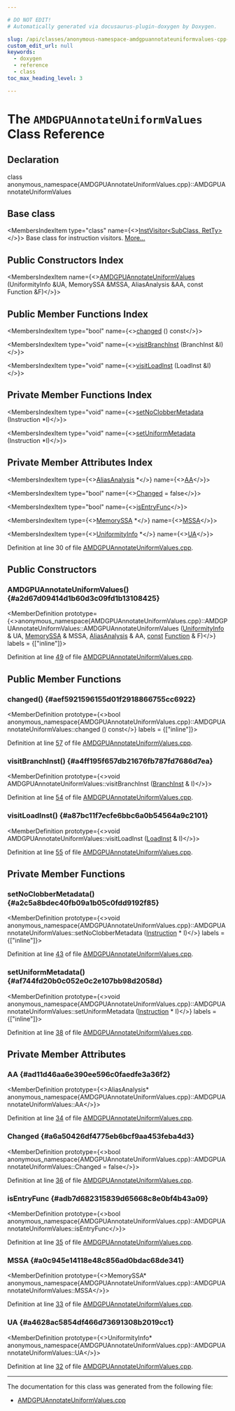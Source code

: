 ```yaml
---

# DO NOT EDIT!
# Automatically generated via docusaurus-plugin-doxygen by Doxygen.

slug: /api/classes/anonymous-namespace-amdgpuannotateuniformvalues-cpp-/amdgpuannotateuniformvalues
custom_edit_url: null
keywords:
  - doxygen
  - reference
  - class
toc_max_heading_level: 3

---
```





# The `AMDGPUAnnotateUniformValues` Class Reference

<DoxygenPage pluginConfig={pluginConfig}>



## Declaration

<CodeBlock>class anonymous_namespace{AMDGPUAnnotateUniformValues.cpp}::AMDGPUAnnotateUniformValues</CodeBlock>

## Base class

<MembersIndex>

<MembersIndexItem
  type="class"
  name={<><a href="/docs/api/classes/llvm/instvisitor">InstVisitor&lt;SubClass, RetTy&gt;</a></>}>
Base class for instruction visitors. <a href="/docs/api/classes/llvm/instvisitor/#details">More...</a>
</MembersIndexItem>

</MembersIndex>

## Public Constructors Index

<MembersIndex>

<MembersIndexItem
  name={<><a href="#a2d67d09414d1b60d3c09fd1b13108425">AMDGPUAnnotateUniformValues</a> (UniformityInfo &amp;UA, MemorySSA &amp;MSSA, AliasAnalysis &amp;AA, const Function &amp;F)</>}>
</MembersIndexItem>

</MembersIndex>

## Public Member Functions Index

<MembersIndex>

<MembersIndexItem
  type="bool"
  name={<><a href="#aef5921596155d01f2918866755cc6922">changed</a> () const</>}>
</MembersIndexItem>

<MembersIndexItem
  type="void"
  name={<><a href="#a4ff195f657db21676fb787fd7686d7ea">visitBranchInst</a> (BranchInst &amp;I)</>}>
</MembersIndexItem>

<MembersIndexItem
  type="void"
  name={<><a href="#a87bc11f7ecfe6bbc6a0b54564a9c2101">visitLoadInst</a> (LoadInst &amp;I)</>}>
</MembersIndexItem>

</MembersIndex>

## Private Member Functions Index

<MembersIndex>

<MembersIndexItem
  type="void"
  name={<><a href="#a2c5a8bdec40fb09a1b05c0fdd9192f85">setNoClobberMetadata</a> (Instruction &#42;I)</>}>
</MembersIndexItem>

<MembersIndexItem
  type="void"
  name={<><a href="#af744fd20b0c052e0c2e107bb98d2058d">setUniformMetadata</a> (Instruction &#42;I)</>}>
</MembersIndexItem>

</MembersIndex>

## Private Member Attributes Index

<MembersIndex>

<MembersIndexItem
  type={<><a href="/docs/api/namespaces/llvm/#ae457f1cf451ed893666c4a384e58f8e5">AliasAnalysis</a> &#42;</>}
  name={<><a href="#ad11d46aa6e390ee596c0faedfe3a36f2">AA</a></>}>
</MembersIndexItem>

<MembersIndexItem
  type="bool"
  name={<><a href="#a6a50426df4775eb6bcf9aa453feba4d3">Changed</a> = false</>}>
</MembersIndexItem>

<MembersIndexItem
  type="bool"
  name={<><a href="#adb7d682315839d65668c8e0bf4b43a09">isEntryFunc</a></>}>
</MembersIndexItem>

<MembersIndexItem
  type={<><a href="/docs/api/classes/llvm/memoryssa">MemorySSA</a> &#42;</>}
  name={<><a href="#a0c945e14118e48c856ad0bdac68de341">MSSA</a></>}>
</MembersIndexItem>

<MembersIndexItem
  type={<><a href="/docs/api/namespaces/llvm/#a00a2f5a62b5d5d5b6b0e143c4d30041f">UniformityInfo</a> &#42;</>}
  name={<><a href="#a4628ac5854df466d73691308b2019cc1">UA</a></>}>
</MembersIndexItem>

</MembersIndex>


Definition at line 30 of file <a href="/docs/api/files/lib/lib/target/lib/target/amdgpu/amdgpuannotateuniformvalues-cpp">AMDGPUAnnotateUniformValues.cpp</a>.

<SectionDefinition>

## Public Constructors

### AMDGPUAnnotateUniformValues() {#a2d67d09414d1b60d3c09fd1b13108425}

<MemberDefinition
  prototype={<>anonymous&#95;namespace&#123;AMDGPUAnnotateUniformValues.cpp&#125;::AMDGPUAnnotateUniformValues::AMDGPUAnnotateUniformValues (<a href="/docs/api/namespaces/llvm/#a00a2f5a62b5d5d5b6b0e143c4d30041f">UniformityInfo</a> &amp; UA, <a href="/docs/api/classes/llvm/memoryssa">MemorySSA</a> &amp; MSSA, <a href="/docs/api/namespaces/llvm/#ae457f1cf451ed893666c4a384e58f8e5">AliasAnalysis</a> &amp; AA, <a href="/docs/api/files/lib/lib/target/lib/target/aarch64/aarch64promoteconstant-cpp/#a90f8350fecae261c25be85d38b451bff">const</a> <a href="/docs/api/classes/llvm/function">Function</a> &amp; F)</>}
  labels = {["inline"]}>

Definition at line <a href="/docs/api/files/lib/lib/target/lib/target/amdgpu/amdgpuannotateuniformvalues-cpp/#l00049">49</a> of file <a href="/docs/api/files/lib/lib/target/lib/target/amdgpu/amdgpuannotateuniformvalues-cpp">AMDGPUAnnotateUniformValues.cpp</a>.
</MemberDefinition>

</SectionDefinition>

<SectionDefinition>

## Public Member Functions

### changed() {#aef5921596155d01f2918866755cc6922}

<MemberDefinition
  prototype={<>bool anonymous&#95;namespace&#123;AMDGPUAnnotateUniformValues.cpp&#125;::AMDGPUAnnotateUniformValues::changed () const</>}
  labels = {["inline"]}>

Definition at line <a href="/docs/api/files/lib/lib/target/lib/target/amdgpu/amdgpuannotateuniformvalues-cpp/#l00057">57</a> of file <a href="/docs/api/files/lib/lib/target/lib/target/amdgpu/amdgpuannotateuniformvalues-cpp">AMDGPUAnnotateUniformValues.cpp</a>.
</MemberDefinition>

### visitBranchInst() {#a4ff195f657db21676fb787fd7686d7ea}

<MemberDefinition
  prototype={<>void AMDGPUAnnotateUniformValues::visitBranchInst (<a href="/docs/api/classes/llvm/branchinst">BranchInst</a> &amp; I)</>}>

Definition at line <a href="/docs/api/files/lib/lib/target/lib/target/amdgpu/amdgpuannotateuniformvalues-cpp/#l00054">54</a> of file <a href="/docs/api/files/lib/lib/target/lib/target/amdgpu/amdgpuannotateuniformvalues-cpp">AMDGPUAnnotateUniformValues.cpp</a>.
</MemberDefinition>

### visitLoadInst() {#a87bc11f7ecfe6bbc6a0b54564a9c2101}

<MemberDefinition
  prototype={<>void AMDGPUAnnotateUniformValues::visitLoadInst (<a href="/docs/api/classes/llvm/loadinst">LoadInst</a> &amp; I)</>}>

Definition at line <a href="/docs/api/files/lib/lib/target/lib/target/amdgpu/amdgpuannotateuniformvalues-cpp/#l00055">55</a> of file <a href="/docs/api/files/lib/lib/target/lib/target/amdgpu/amdgpuannotateuniformvalues-cpp">AMDGPUAnnotateUniformValues.cpp</a>.
</MemberDefinition>

</SectionDefinition>

<SectionDefinition>

## Private Member Functions

### setNoClobberMetadata() {#a2c5a8bdec40fb09a1b05c0fdd9192f85}

<MemberDefinition
  prototype={<>void anonymous&#95;namespace&#123;AMDGPUAnnotateUniformValues.cpp&#125;::AMDGPUAnnotateUniformValues::setNoClobberMetadata (<a href="/docs/api/classes/llvm/instruction">Instruction</a> &#42; I)</>}
  labels = {["inline"]}>

Definition at line <a href="/docs/api/files/lib/lib/target/lib/target/amdgpu/amdgpuannotateuniformvalues-cpp/#l00043">43</a> of file <a href="/docs/api/files/lib/lib/target/lib/target/amdgpu/amdgpuannotateuniformvalues-cpp">AMDGPUAnnotateUniformValues.cpp</a>.
</MemberDefinition>

### setUniformMetadata() {#af744fd20b0c052e0c2e107bb98d2058d}

<MemberDefinition
  prototype={<>void anonymous&#95;namespace&#123;AMDGPUAnnotateUniformValues.cpp&#125;::AMDGPUAnnotateUniformValues::setUniformMetadata (<a href="/docs/api/classes/llvm/instruction">Instruction</a> &#42; I)</>}
  labels = {["inline"]}>

Definition at line <a href="/docs/api/files/lib/lib/target/lib/target/amdgpu/amdgpuannotateuniformvalues-cpp/#l00038">38</a> of file <a href="/docs/api/files/lib/lib/target/lib/target/amdgpu/amdgpuannotateuniformvalues-cpp">AMDGPUAnnotateUniformValues.cpp</a>.
</MemberDefinition>

</SectionDefinition>

<SectionDefinition>

## Private Member Attributes

### AA {#ad11d46aa6e390ee596c0faedfe3a36f2}

<MemberDefinition
  prototype={<>AliasAnalysis&#42; anonymous&#95;namespace&#123;AMDGPUAnnotateUniformValues.cpp&#125;::AMDGPUAnnotateUniformValues::AA</>}>

Definition at line <a href="/docs/api/files/lib/lib/target/lib/target/amdgpu/amdgpuannotateuniformvalues-cpp/#l00034">34</a> of file <a href="/docs/api/files/lib/lib/target/lib/target/amdgpu/amdgpuannotateuniformvalues-cpp">AMDGPUAnnotateUniformValues.cpp</a>.
</MemberDefinition>

### Changed {#a6a50426df4775eb6bcf9aa453feba4d3}

<MemberDefinition
  prototype={<>bool anonymous&#95;namespace&#123;AMDGPUAnnotateUniformValues.cpp&#125;::AMDGPUAnnotateUniformValues::Changed = false</>}>

Definition at line <a href="/docs/api/files/lib/lib/target/lib/target/amdgpu/amdgpuannotateuniformvalues-cpp/#l00036">36</a> of file <a href="/docs/api/files/lib/lib/target/lib/target/amdgpu/amdgpuannotateuniformvalues-cpp">AMDGPUAnnotateUniformValues.cpp</a>.
</MemberDefinition>

### isEntryFunc {#adb7d682315839d65668c8e0bf4b43a09}

<MemberDefinition
  prototype={<>bool anonymous&#95;namespace&#123;AMDGPUAnnotateUniformValues.cpp&#125;::AMDGPUAnnotateUniformValues::isEntryFunc</>}>

Definition at line <a href="/docs/api/files/lib/lib/target/lib/target/amdgpu/amdgpuannotateuniformvalues-cpp/#l00035">35</a> of file <a href="/docs/api/files/lib/lib/target/lib/target/amdgpu/amdgpuannotateuniformvalues-cpp">AMDGPUAnnotateUniformValues.cpp</a>.
</MemberDefinition>

### MSSA {#a0c945e14118e48c856ad0bdac68de341}

<MemberDefinition
  prototype={<>MemorySSA&#42; anonymous&#95;namespace&#123;AMDGPUAnnotateUniformValues.cpp&#125;::AMDGPUAnnotateUniformValues::MSSA</>}>

Definition at line <a href="/docs/api/files/lib/lib/target/lib/target/amdgpu/amdgpuannotateuniformvalues-cpp/#l00033">33</a> of file <a href="/docs/api/files/lib/lib/target/lib/target/amdgpu/amdgpuannotateuniformvalues-cpp">AMDGPUAnnotateUniformValues.cpp</a>.
</MemberDefinition>

### UA {#a4628ac5854df466d73691308b2019cc1}

<MemberDefinition
  prototype={<>UniformityInfo&#42; anonymous&#95;namespace&#123;AMDGPUAnnotateUniformValues.cpp&#125;::AMDGPUAnnotateUniformValues::UA</>}>

Definition at line <a href="/docs/api/files/lib/lib/target/lib/target/amdgpu/amdgpuannotateuniformvalues-cpp/#l00032">32</a> of file <a href="/docs/api/files/lib/lib/target/lib/target/amdgpu/amdgpuannotateuniformvalues-cpp">AMDGPUAnnotateUniformValues.cpp</a>.
</MemberDefinition>

</SectionDefinition>

<hr/>

The documentation for this class was generated from the following file:

<ul>
<li><a href="/docs/api/files/lib/lib/target/lib/target/amdgpu/amdgpuannotateuniformvalues-cpp">AMDGPUAnnotateUniformValues.cpp</a></li>
</ul>

</DoxygenPage>
